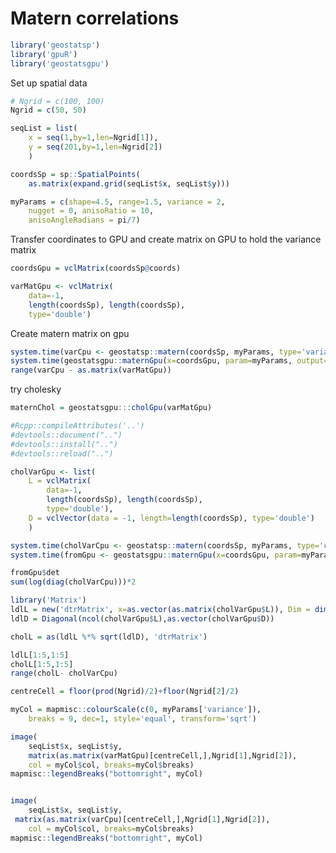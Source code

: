 <!--
%\VignetteEngine{knitr::knitr}
%\VignetteIndexEntry{Matern correlations}
-->

# Matern correlations

```r
library('geostatsp')
library('gpuR')
library('geostatsgpu')
```

Set up spatial data

```r
# Ngrid = c(100, 100)
Ngrid = c(50, 50)

seqList = list( 
    x = seq(1,by=1,len=Ngrid[1]), 
    y = seq(201,by=1,len=Ngrid[2])
    )

coordsSp = sp::SpatialPoints(
	as.matrix(expand.grid(seqList$x, seqList$y)))

myParams = c(shape=4.5, range=1.5, variance = 2, 
	nugget = 0, anisoRatio = 10, 
	anisoAngleRadians = pi/7)
```

Transfer coordinates to GPU and create matrix on GPU to hold the variance matrix
```r
coordsGpu = vclMatrix(coordsSp@coords)

varMatGpu <- vclMatrix(
    data=-1, 
    length(coordsSp), length(coordsSp),
    type='double')
```

Create matern matrix on gpu
```r
system.time(varCpu <- geostatsp::matern(coordsSp, myParams, type='variance'))
system.time(geostatsgpu::maternGpu(x=coordsGpu, param=myParams, output=varMatGpu, type='variance'))
range(varCpu - as.matrix(varMatGpu))
```

try cholesky
```r
maternChol = geostatsgpu:::cholGpu(varMatGpu)
```

```r
#Rcpp::compileAttributes('..')
#devtools::document("..")
#devtools::install("..")
#devtools::reload("..")
```

```r
cholVarGpu <- list(
    L = vclMatrix(
        data=-1, 
        length(coordsSp), length(coordsSp),
        type='double'),
    D = vclVector(data = -1, length=length(coordsSp), type='double')
    )

system.time(cholVarCpu <- geostatsp::matern(coordsSp, myParams, type='cholesky'))
system.time(fromGpu <- geostatsgpu::maternGpu(x=coordsGpu, param=myParams, output=cholVarGpu$L, DofLDL = cholVarGpu$D, type='cholesky'))

fromGpu$det 
sum(log(diag(cholVarCpu)))*2
```

```r
library('Matrix')
ldlL = new('dtrMatrix', x=as.vector(as.matrix(cholVarGpu$L)), Dim = dim(cholVarGpu$L), uplo='L')
ldlD = Diagonal(ncol(cholVarGpu$L),as.vector(cholVarGpu$D))

cholL = as(ldlL %*% sqrt(ldlD), 'dtrMatrix')

ldlL[1:5,1:5]
cholL[1:5,1:5]
range(cholL- cholVarCpu)
```


```r
centreCell = floor(prod(Ngrid)/2)+floor(Ngrid[2]/2)

myCol = mapmisc::colourScale(c(0, myParams['variance']),
    breaks = 9, dec=1, style='equal', transform='sqrt')

image(
    seqList$x, seqList$y, 
    matrix(as.matrix(varMatGpu)[centreCell,],Ngrid[1],Ngrid[2]),
    col = myCol$col, breaks=myCol$breaks)
mapmisc::legendBreaks("bottomright", myCol)


image(
    seqList$x, seqList$y, 
 matrix(as.matrix(varCpu)[centreCell,],Ngrid[1],Ngrid[2]),
    col = myCol$col, breaks=myCol$breaks)
mapmisc::legendBreaks("bottomright", myCol)
```



